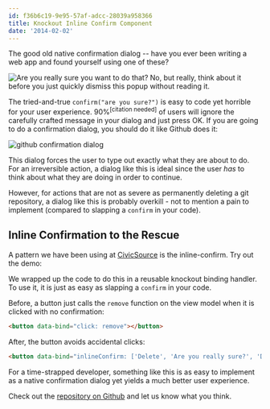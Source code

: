 ```yaml
---
id: f36b6c19-9e95-57af-adcc-28039a958366
title: Knockout Inline Confirm Component
date: '2014-02-02'
---
```



The good old native confirmation dialog -- have you ever been writing a web app and found yourself using one of these?

![Are you really sure you want to do that? No, but really, think about it before you just quickly dismiss this popup without reading it.](./confirm.png)

The tried-and-true `confirm("are you sure?")` is easy to code yet horrible for your user experience. 90%<sup>[citation needed]</sup> of users will ignore the carefully crafted message in your dialog and just press OK. If you are going to do a confirmation dialog, you should do it like Github does it:

![github confirmation dialog](./github-confirm.png)

This dialog forces the user to type out exactly what they are about to do. For an irreversible action, a dialog like this is ideal since the user _has_ to think about what they are doing in order to continue.

However, for actions that are not as severe as permanently deleting a git repository, a dialog like this is probably overkill - not to mention a pain to implement (compared to slapping a `confirm` in your code).

## Inline Confirmation to the Rescue

A pattern we have been using at [CivicSource](https://www.civicsource.com/) is the inline-confirm. Try out the demo:

<KnockoutDemo />

We wrapped up the code to do this in a reusable knockout binding handler. To use it, it is just as easy as slapping a `confirm` in your code.

Before, a button just calls the `remove` function on the view model when it is clicked with no confirmation:

```html
<button data-bind="click: remove"></button>
```

After, the button avoids accidental clicks:

```html
<button data-bind="inlineConfirm: ['Delete', 'Are you really sure?', 'Deleting…'], submitFunction: remove"></button>
```

For a time-strapped developer, something like this is as easy to implement as a native confirmation dialog yet yields a much better user experience.

Check out the [repository on Github](https://github.com/civicsource/knockout-inline-confirm) and let us know what you think.